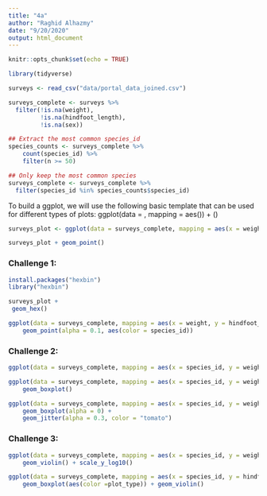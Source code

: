 ```yaml
---
title: "4a"
author: "Raghid Alhazmy"
date: "9/20/2020"
output: html_document
---
```


```r
knitr::opts_chunk$set(echo = TRUE)
```

```r
library(tidyverse)
```

```r
surveys <- read_csv("data/portal_data_joined.csv")

surveys_complete <- surveys %>%
  filter(!is.na(weight),
         !is.na(hindfoot_length),
         !is.na(sex))

## Extract the most common species_id
species_counts <- surveys_complete %>%
    count(species_id) %>% 
    filter(n >= 50)

## Only keep the most common species
surveys_complete <- surveys_complete %>%
  filter(species_id %in% species_counts$species_id)
```


To build a ggplot, we will use the following basic template that can be used for different types of plots:
ggplot(data = <DATA>, mapping = aes(<MAPPINGS>)) +  <GEOM_FUNCTION>()

```r
surveys_plot <- ggplot(data = surveys_complete, mapping = aes(x = weight, y = hindfoot_length))

surveys_plot + geom_point()
```

### Challenge 1:
```r
install.packages("hexbin")
library("hexbin")
```
```r
surveys_plot +
 geom_hex()
```


```r
ggplot(data = surveys_complete, mapping = aes(x = weight, y = hindfoot_length)) +
    geom_point(alpha = 0.1, aes(color = species_id))
```

### Challenge 2:
```r
ggplot(data = surveys_complete, mapping = aes(x = species_id, y = weight)) + geom_point(aes(color = plot_type))
```

```r
ggplot(data = surveys_complete, mapping = aes(x = species_id, y = weight)) +
    geom_boxplot()

ggplot(data = surveys_complete, mapping = aes(x = species_id, y = weight)) +
    geom_boxplot(alpha = 0) +
    geom_jitter(alpha = 0.3, color = "tomato")
```

### Challenge 3:
```r
ggplot(data = surveys_complete, mapping = aes(x = species_id, y = weight)) +
    geom_violin() + scale_y_log10()
```

```r
ggplot(data = surveys_complete, mapping = aes(x = species_id, y = hindfoot_length)) +
    geom_boxplot(aes(color =plot_type)) + geom_violin()
```

